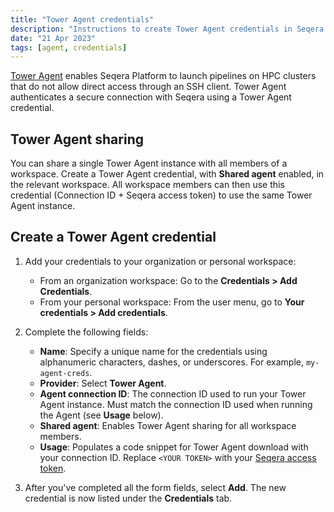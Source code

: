 ```yaml
---
title: "Tower Agent credentials"
description: "Instructions to create Tower Agent credentials in Seqera Platform."
date: "21 Apr 2023"
tags: [agent, credentials]
---
```


[Tower Agent](../supported_software/agent/agent.mdx) enables Seqera Platform to launch pipelines on HPC clusters that do not allow direct access through an SSH client. Tower Agent authenticates a secure connection with Seqera using a Tower Agent credential.

## Tower Agent sharing

You can share a single Tower Agent instance with all members of a workspace. Create a Tower Agent credential, with **Shared agent** enabled, in the relevant workspace. All workspace members can then use this credential (Connection ID + Seqera access token) to use the same Tower Agent instance.

## Create a Tower Agent credential

1.  Add your credentials to your organization or personal workspace:
    - From an organization workspace: Go to the **Credentials > Add Credentials**.
    - From your personal workspace: From the user menu, go to **Your credentials > Add credentials**.

1.  Complete the following fields:
    - **Name**: Specify a unique name for the credentials using alphanumeric characters, dashes, or underscores. For example, `my-agent-creds`.
    - **Provider**: Select **Tower Agent**.
    - **Agent connection ID**: The connection ID used to run your Tower Agent instance. Must match the connection ID used when running the Agent (see **Usage** below).
    - **Shared agent**: Enables Tower Agent sharing for all workspace members.
    - **Usage**: Populates a code snippet for Tower Agent download with your connection ID. Replace `<YOUR TOKEN>` with your [Seqera access token](../api/overview.mdx#authentication).

1.  After you've completed all the form fields, select **Add**. The new credential is now listed under the **Credentials** tab.
